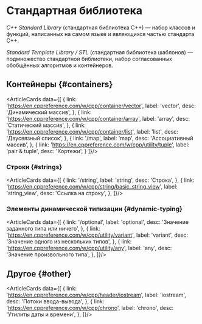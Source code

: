 
# Стандартная библиотека

<dfn>C++ Standard Library</dfn> (стандартная библиотека C++) — набор классов
и функций, написанных на самом языке и являющихся частью стандарта C++.

<dfn>Standard Template Library / STL</dfn> (стандартная библиотека шаблонов) —
подмножество стандартной библиотеки, набор согласованных обобщённых алгоритмов
и контейнеров.

## Контейнеры {#containers}

<ArticleCards data={[
  {
    link: 'https://en.cppreference.com/w/cpp/container/vector',
    label: 'vector', desc: 'Динамический массив',
  },
  {
    link: 'https://en.cppreference.com/w/cpp/container/array',
    label: 'array', desc: 'Статический массив',
  },
  {
    link: 'https://en.cppreference.com/w/cpp/container/list',
    label: 'list', desc: 'Двусвязный список',
  },
  {
    link: '/map',
    label: 'map', desc: 'Ассоциативный массив',
  },
  {
    link: 'https://en.cppreference.com/w/cpp/utility/tuple',
    label: 'pair & tuple', desc: 'Кортежи',
  }
]}/>

### Строки {#strings}

<ArticleCards data={[
  {
    link: '/string',
    label: 'string', desc: 'Строка',
  },
  {
    link: 'https://en.cppreference.com/w/cpp/string/basic_string_view',
    label: 'string_view', desc: 'Ссылка на строку',
  },
]}/>

### Элементы динамической типизации {#dynamic-typing}

<ArticleCards data={[
  {
    link: '/optional',
    label: 'optional', desc: 'Значение заданного типа или ничего',
  },
  {
    link: 'https://en.cppreference.com/w/cpp/utility/variant',
    label: 'variant', desc: 'Значение одного из нескольких типов',
  },
  {
    link: 'https://en.cppreference.com/w/cpp/utility/any',
    label: 'any', desc: 'Значение произвольного типа',
  },
]}/>

## Другое {#other}

<ArticleCards data={[
  {
    link: 'https://en.cppreference.com/w/cpp/header/iostream',
    label: 'iostream', desc: 'Потоки ввода-вывода',
  },
  {
    link: 'https://en.cppreference.com/w/cpp/chrono',
    label: 'chrono', desc: 'Утилиты даты и времени',
  },
]}/>
